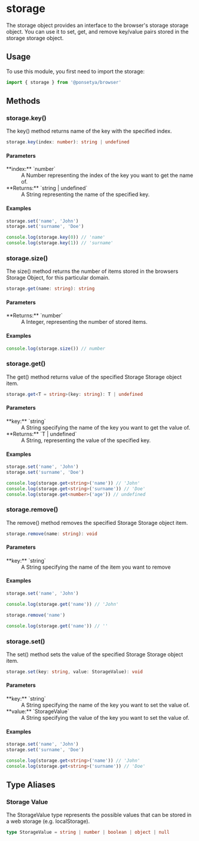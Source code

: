 
# <Badge const /> storage

The storage object provides an interface to the browser's storage storage object.
You can use it to set, get, and remove key/value pairs stored in the storage storage object.

## Usage

To use this module, you first need to import the storage:

```ts copy
import { storage } from '@ponsetya/browser'
```

## Methods

### storage.key()

The key() method returns name of the key with the specified index.

```ts
storage.key(index: number): string | undefined
```

#### Parameters

<dl>
  <dt>**index:** `number`</dt>
  <dd>
    A Number representing the index of the key you want to get the name of.
  </dd>
  <dt>**Returns:** `string | undefined`</dt>
  <dd>A String representing the name of the specified key.</dd>
</dl>

#### Examples

```ts copy
storage.set('name', 'John')
storage.set('surname', 'Doe')

console.log(storage.key(0)) // 'name'
console.log(storage.key(1)) // 'surname'
```

### storage.size()

The size() method returns the number of items stored in the browsers Storage Object, for this particular domain.

```ts
storage.get(name: string): string
```

#### Parameters

<dl>
  <dt>**Returns:** `number`</dt>
  <dd>A Integer, representing the number of stored items.</dd>
</dl>

#### Examples

```ts copy
console.log(storage.size()) // number
```

### storage.get()

The get() method returns value of the specified Storage Storage object item.

```ts
storage.get<T = string>(key: string): T | undefined
```

#### Parameters

<dl>
  <dt>**key:** `string`</dt>
  <dd>A String specifying the name of the key you want to get the value of.</dd>
  <dt>**Returns:** `T | undefined`</dt>
  <dd>A String, representing the value of the specified key.</dd>
</dl>

#### Examples

```ts copy
storage.set('name', 'John')
storage.set('surname', 'Doe')

console.log(storage.get<string>('name')) // 'John'
console.log(storage.get<string>('surname')) // 'Doe'
console.log(storage.get<number>('age')) // undefined
```

### storage.remove()

The remove() method removes the specified Storage Storage object item.

```ts
storage.remove(name: string): void
```

#### Parameters

<dl>
  <dt>**key:** `string`</dt>
  <dd>A String specifying the name of the item you want to remove</dd>
</dl>

#### Examples

```ts copy
storage.set('name', 'John')

console.log(storage.get('name')) // 'John'

storage.remove('name')

console.log(storage.get('name')) // ''
```

### storage.set()

The set() method sets the value of the specified Storage Storage object item.

```ts
storage.set(key: string, value: StorageValue): void
```

#### Parameters

<dl>
  <dt>**key:** `string`</dt>
  <dd>A String specifying the name of the key you want to set the value of.</dd>
  <dt>**value:** `StorageValue`</dt>
  <dd>
    A String specifying the value of the key you want to set the value of.
  </dd>
</dl>

#### Examples

```ts copy
storage.set('name', 'John')
storage.set('surname', 'Doe')

console.log(storage.get<string>('name')) // 'John'
console.log(storage.get<string>('surname')) // 'Doe'
```

## Type Aliases

### Storage Value

The StorageValue type represents the possible values that can be stored in a web storage (e.g. localStorage).

```ts
type StorageValue = string | number | boolean | object | null
```
